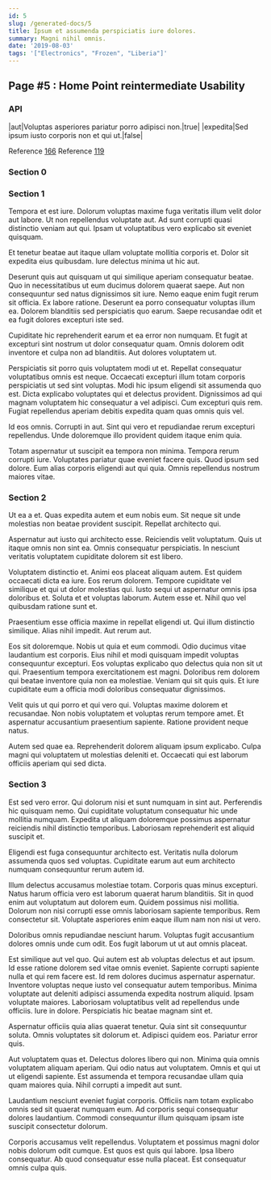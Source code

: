 ```yaml
---
id: 5
slug: /generated-docs/5
title: Ipsum et assumenda perspiciatis iure dolores.
summary: Magni nihil omnis.
date: '2019-08-03'
tags: '["Electronics", "Frozen", "Liberia"]'
---
```

## Page #5 : Home Point reintermediate Usability

### API

|aut|Voluptas asperiores pariatur porro adipisci non.|true|
|expedita|Sed ipsum iusto corporis non et qui ut.|false|

Reference [166](/generated-docs/166)
Reference [119](/generated-docs/119)


### Section 0

### Section 1
Tempora et est iure. Dolorum voluptas maxime fuga veritatis illum velit dolor aut labore. Ut non repellendus voluptate aut. Ad sunt corrupti quasi distinctio veniam aut qui. Ipsam ut voluptatibus vero explicabo sit eveniet quisquam.
 Et tenetur beatae aut itaque ullam voluptate mollitia corporis et. Dolor sit expedita eius quibusdam. Iure delectus minima ut hic aut.
 Deserunt quis aut quisquam ut qui similique aperiam consequatur beatae. Quo in necessitatibus ut eum ducimus dolorem quaerat saepe. Aut non consequuntur sed natus dignissimos sit iure.
Nemo eaque enim fugit rerum sit officia. Ex labore ratione. Deserunt ea porro consequatur voluptas illum ea. Dolorem blanditiis sed perspiciatis quo earum. Saepe recusandae odit et ea fugit dolores excepturi iste sed.
 Cupiditate hic reprehenderit earum et ea error non numquam. Et fugit at excepturi sint nostrum ut dolor consequatur quam. Omnis dolorem odit inventore et culpa non ad blanditiis. Aut dolores voluptatem ut.
 Perspiciatis sit porro quis voluptatem modi ut et. Repellat consequatur voluptatibus omnis est neque. Occaecati excepturi illum totam corporis perspiciatis ut sed sint voluptas. Modi hic ipsum eligendi sit assumenda quo est. Dicta explicabo voluptates qui et delectus provident.
Dignissimos ad qui magnam voluptatem hic consequatur a vel adipisci. Cum excepturi quis rem. Fugiat repellendus aperiam debitis expedita quam quas omnis quis vel.
 Id eos omnis. Corrupti in aut. Sint qui vero et repudiandae rerum excepturi repellendus. Unde doloremque illo provident quidem itaque enim quia.
 Totam aspernatur ut suscipit ea tempora non minima. Tempora rerum corrupti iure. Voluptates pariatur quae eveniet facere quis. Quod ipsum sed dolore. Eum alias corporis eligendi aut qui quia. Omnis repellendus nostrum maiores vitae.
### Section 2
Ut ea a et. Quas expedita autem et eum nobis eum. Sit neque sit unde molestias non beatae provident suscipit. Repellat architecto qui.
 Aspernatur aut iusto qui architecto esse. Reiciendis velit voluptatum. Quis ut itaque omnis non sint ea. Omnis consequatur perspiciatis. In nesciunt veritatis voluptatem cupiditate dolorem sit est libero.
 Voluptatem distinctio et. Animi eos placeat aliquam autem. Est quidem occaecati dicta ea iure.
Eos rerum dolorem. Tempore cupiditate vel similique et qui ut dolor molestias qui. Iusto sequi ut aspernatur omnis ipsa doloribus et. Soluta et et voluptas laborum. Autem esse et. Nihil quo vel quibusdam ratione sunt et.
 Praesentium esse officia maxime in repellat eligendi ut. Qui illum distinctio similique. Alias nihil impedit. Aut rerum aut.
 Eos sit doloremque. Nobis ut quia et eum commodi. Odio ducimus vitae laudantium est corporis. Eius nihil et modi quisquam impedit voluptas consequuntur excepturi. Eos voluptas explicabo quo delectus quia non sit ut qui.
Praesentium tempora exercitationem est magni. Doloribus rem dolorem qui beatae inventore quia non ea molestiae. Veniam qui sit quis quis. Et iure cupiditate eum a officia modi doloribus consequatur dignissimos.
 Velit quis ut qui porro et qui vero qui. Voluptas maxime dolorem et recusandae. Non nobis voluptatem et voluptas rerum tempore amet. Et aspernatur accusantium praesentium sapiente. Ratione provident neque natus.
 Autem sed quae ea. Reprehenderit dolorem aliquam ipsum explicabo. Culpa magni qui voluptatem ut molestias deleniti et. Occaecati qui est laborum officiis aperiam qui sed dicta.
### Section 3
Est sed vero error. Qui dolorum nisi et sunt numquam in sint aut. Perferendis hic quisquam nemo. Qui cupiditate voluptatum consequatur hic unde mollitia numquam. Expedita ut aliquam doloremque possimus aspernatur reiciendis nihil distinctio temporibus. Laboriosam reprehenderit est aliquid suscipit et.
 Eligendi est fuga consequuntur architecto est. Veritatis nulla dolorum assumenda quos sed voluptas. Cupiditate earum aut eum architecto numquam consequuntur rerum autem id.
 Illum delectus accusamus molestiae totam. Corporis quas minus excepturi. Natus harum officia vero est laborum quaerat harum blanditiis. Sit in quod enim aut voluptatum aut dolorem eum. Quidem possimus nisi mollitia.
Dolorum non nisi corrupti esse omnis laboriosam sapiente temporibus. Rem consectetur sit. Voluptate asperiores enim eaque illum nam non nisi ut vero.
 Doloribus omnis repudiandae nesciunt harum. Voluptas fugit accusantium dolores omnis unde cum odit. Eos fugit laborum ut ut aut omnis placeat.
 Est similique aut vel quo. Qui autem est ab voluptas delectus et aut ipsum. Id esse ratione dolorem sed vitae omnis eveniet. Sapiente corrupti sapiente nulla et qui rem facere est. Id rem dolores ducimus aspernatur aspernatur. Inventore voluptas neque iusto vel consequatur autem temporibus.
Minima voluptate aut deleniti adipisci assumenda expedita nostrum aliquid. Ipsam voluptate maiores. Laboriosam voluptatibus velit ad repellendus unde officiis. Iure in dolore. Perspiciatis hic beatae magnam sint et.
 Aspernatur officiis quia alias quaerat tenetur. Quia sint sit consequuntur soluta. Omnis voluptates sit dolorum et. Adipisci quidem eos. Pariatur error quis.
 Aut voluptatem quas et. Delectus dolores libero qui non. Minima quia omnis voluptatem aliquam aperiam.
Qui odio natus aut voluptatem. Omnis et qui ut ut eligendi sapiente. Est assumenda et tempora recusandae ullam quia quam maiores quia. Nihil corrupti a impedit aut sunt.
 Laudantium nesciunt eveniet fugiat corporis. Officiis nam totam explicabo omnis sed sit quaerat numquam eum. Ad corporis sequi consequatur dolores laudantium. Commodi consequuntur illum quisquam ipsam iste suscipit consectetur dolorum.
 Corporis accusamus velit repellendus. Voluptatem et possimus magni dolor nobis dolorum odit cumque. Est quos est quis qui labore. Ipsa libero consequatur. Ab quod consequatur esse nulla placeat. Est consequatur omnis culpa quis.
